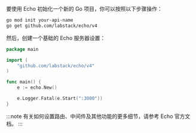 要使用 Echo 初始化一个新的 Go 项目，你可以按照以下步骤操作：

```bash
go mod init your-api-name
go get github.com/labstack/echo/v4
```

然后，创建一个基础的 Echo 服务器设置：

```go title="main.go"
package main

import (
    "github.com/labstack/echo/v4"
)

func main() {
    e := echo.New()

    e.Logger.Fatal(e.Start(":3000"))
}
```

:::note
有关如何设置路由、中间件及其他功能的更多细节，请参考 Echo 官方文档。
:::
